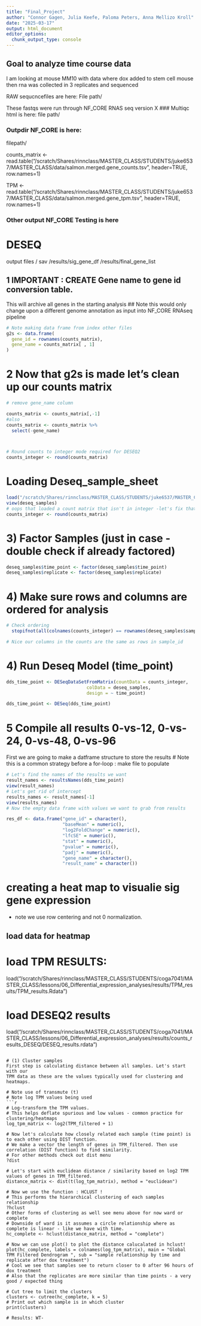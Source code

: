 ```yaml
---
title: "Final_Project"
author: "Connor Gagen, Julia Keefe, Paloma Peters, Anna Mellizo Kroll"
date: "2025-03-17"
output: html_document
editor_options: 
  chunk_output_type: console
---
```

## Goal to analyze time course data
I am looking at mouse MM10 with data where dox added to stem cell mouse then rna was collected in 3 replicates and sequenced

RAW sequcncefiles are here: 
File path/ 

These fastqs were run through NF_CORE RNAS seq version X
### Multiqc html is here: 
file path/ 

### Outpdir NF_CORE is here: 
filepath/ 

counts_matrix <- read.table("/scratch/Shares/rinnclass/MASTER_CLASS/STUDENTS/juke6537/MASTER_CLASS/data/salmon.merged.gene_counts.tsv", header=TRUE, row.names=1)

TPM <- read.table("/scratch/Shares/rinnclass/MASTER_CLASS/STUDENTS/juke6537/MASTER_CLASS/data/salmon.merged.gene_tpm.tsv", header=TRUE, row.names=1)

### Other output NF_CORE Testing is here

# DESEQ
output files / sav
/results/sig_gene_df
/results/final_gene_list

## 1 IMPORTANT : CREATE Gene name to gene id conversion table.
This will archive all genes in the starting analysis 
## Note this would only change upon a different genome annotation as input into NF_CORE RNAseq pipeline
```r

# Note making data frame from index other files
g2s <- data.frame(
  gene_id = rownames(counts_matrix),
  gene_name = counts_matrix[ , 1]
)
```
# 2 Now that g2s is made let's clean up our counts matrix
```r
# remove gene_name column

counts_matrix <- counts_matrix[,-1]
#also
counts_matrix <- counts_matrix %>%
  select(-gene_name)



# Round counts to integer mode required for DESEQ2
counts_integer <- round(counts_matrix)

```
# Loading Deseq_sample_sheet
```r
load("/scratch/Shares/rinnclass/MASTER_CLASS/STUDENTS/juke6537/MASTER_CLASS/lessons/05_RNAseq_in_R_studio/results/deseq_samples.RData", verbose = T)
view(deseq_samples)
# oops that loaded a count matrix that isn't in integer -let's fix that
counts_integer <- round(counts_matrix)

```
# 3) Factor Samples (just in case - double check if already factored)
```r

deseq_samples$time_point <- factor(deseq_samples$time_point)
deseq_samples$replicate <- factor(deseq_samples$replicate)

```
# 4) Make sure rows and columns are ordered for analysis
```r


# Check ordering
  stopifnot(all(colnames(counts_integer) == rownames(deseq_samples$sample_id)))

# Nice our columns in the counts are the same as rows in sample_id

```
# 4) Run Deseq Model (time_point)
```r

dds_time_point <- DESeqDataSetFromMatrix(countData = counts_integer,
                              colData = deseq_samples,
                              design = ~ time_point)

dds_time_point <- DESeq(dds_time_point)

```
# 5 Compile all results 0-vs-12, 0-vs-24, 0-vs-48, 0-vs-96
First we are going to make a datframe structure to store the results
# Note this is a common strategy before a for-loop : make file to populate

```r

# Let's find the names of the results we want
result_names <- resultsNames(dds_time_point)
view(result_names)
# Let's get rid of intercept
results_names <- result_names[-1]
view(results_names)
# Now the empty data frame with values we want to grab from results

res_df <- data.frame("gene_id" = character(), 
                     "baseMean" = numeric(), 
                     "log2FoldChange" = numeric(), 
                     "lfcSE" = numeric(),
                     "stat" = numeric(),
                     "pvalue" = numeric(),
                     "padj" = numeric(),
                     "gene_name" = character(),
                     "result_name" = character())

```

# creating a heat map to visualie sig gene expression
* note we use row centering and not 0 normalization. 

## load data for heatmap

# load TPM RESULTS: 
load("/scratch/Shares/rinnclass/MASTER_CLASS/STUDENTS/coga7041/MASTER_CLASS/lessons/06_Differential_expression_analyses/results/TPM_results/TPM_results.Rdata")

# load DESEQ2 results
load("/scratch/Shares/rinnclass/MASTER_CLASS/STUDENTS/coga7041/MASTER_CLASS/lessons/06_Differential_expression_analyses/results/counts_results_DESEQ/DESEQ_results.rdata")


```

# (1) Cluster samples
First step is calculating distance between all samples. Let's start with our
TPM data as these are the values typically used for clustering and heatmaps. 

# Note use of transmute (t) 
# Note log TPM values being used
```r

# Log-transform the TPM values. 
# This helps deflate spurious and low values - common practice for clustering/heatmaps
log_tpm_matrix <- log2(TPM_filtered + 1)

# Now let's calculate how closely related each sample (time point) is to each other using DIST function.
# We make a vector the length of genes in TPM_filtered. Then use correlation (DIST function) to find similarity.
# For other methods check out dist menu 
?dist

# Let's start with euclidean distance / similarity based on log2 TPM values of genes in TPM_filtered.
distance_matrix <- dist(t(log_tpm_matrix), method = "euclidean")

# Now we use the function : HCLUST ! 
# This performs the hierarchical clustering of each samples relationship
?hclust
# Other forms of clustering as well see menu above for now ward or complete
# Downside of ward is it assumes a circle relationship where as complete is linear - like we have with time.
hc_complete <- hclust(distance_matrix, method = "complete")

# Now we can use plot() to plot the distance calucalated in hclust!
plot(hc_complete, labels = colnames(log_tpm_matrix), main = "Global TPM Filtered Dendrogram ", sub = "sample relationship by time and replicate after dox treatment")
# Cool we see that samples see to return closer to 0 after 96 hours of dox treatment
# Also that the replicates are more similar than time points - a very good / expected thing 

# Cut tree to limit the clusters 
clusters <- cutree(hc_complete, k = 5)
# Print out which sample is in which cluster
print(clusters)

# Results: WT-
```
